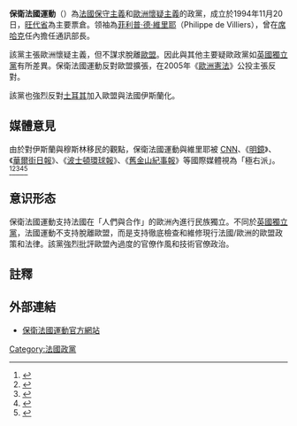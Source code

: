 {{multiple issues|
{{expand|time=2013-05-31T06:22:03+00:00}}
{{expert|time=2013-05-31T06:22:03+00:00}}
{{pov|time=2013-05-31T06:22:03+00:00}}
}}
{{Infobox French political party
| party_name    = 保衛法國運動
| native_name   = Mouvement pour la France
| party_logo    = [[Image:MPFlogo.png|150px]]
| colorcode     = MPF
| leader        = [[菲利普·德·維里耶|菲利普·德·維里耶]]
| foundation    = 1994年
| ideology      = [[保守主義|保守主義]]<br>[[主權主義|主權主義]]<br>[[歐洲懷疑主義|歐洲懷疑主義]]<br>[[社會自由主義|社會自由主義]]
| europarl      = [[歐洲自由民主黨|歐洲自由民主黨]]（2009 - 2014）
| international = 無
| colours       = 藍色
| président     = [[菲利普·德·維里耶|菲利普·德·維里耶]]
| headquarters  = 16 bis avenue de la Motte-Picquet - 75007 Paris
| website       = [http://www.pourlafrance.fr/ www.pourlafrance.fr/]
| NAseats       = {{Infobox political party/seats|0|577|hex={{Party meta/color/法國運動}}}}
| SENseats      = {{Infobox political party/seats|0|348|hex={{Party meta/color/法國運動}}}}
| EPseats       = {{Infobox political party/seats|0|74|hex={{Party meta/color/法國運動}}}}
| RCseats       = {{Infobox political party/seats|10|1880|hex={{Party meta/color/法國運動}}}}{{Update inline}}
}}
<br />
'''保衛法國運動'''（{{lang-fr|Mouvement pour la France，缩写为MPF}}）為[[法國|法國]][[保守主義|保守主義]]和[[歐洲懷疑主義|歐洲懷疑主義]]的政黨，成立於1994年11月20日，[[旺代省|旺代省]]為主要票倉。领袖為[[菲利普·德·維里耶|菲利普·德·維里耶]]（Philippe de Villiers），曾在[[席哈克|席哈克]]任內擔任通訊部長。

該黨主張歐洲懷疑主義，但不謀求脫離[[歐盟|歐盟]]。因此與其他主要疑歐政黨如[[英國獨立黨|英國獨立黨]]有所差異。保衛法國運動反對歐盟擴張，在2005年《[[歐洲憲法|歐洲憲法]]》公投主張反對。

該黨也強烈反對[[土耳其|土耳其]]加入歐盟與法國伊斯蘭化。

==媒體意見==
由於對伊斯蘭與穆斯林移民的觀點，保衛法國運動與維里耶被 [[CNN|CNN]]、《[[明鏡|明鏡]]》、《[[華爾街日報|華爾街日報]]》、《[[波士頓環球報|波士頓環球報]]》、《[[舊金山紀事報|舊金山紀事報]]》等國際媒體視為「極右派」。<ref>{{cite web|url= http://www.cnn.com/2007/WORLD/europe/04/05/france.all.candidates/index.html|title= 12 candidates in the running for French president|publisher= CNN|date= 9 April 2007|accessdate= 2011-08-13|archive-date= 2016-03-04|archive-url= https://web.archive.org/web/20160304030312/http://www.cnn.com/2007/WORLD/europe/04/05/france.all.candidates/index.html|dead-url= no}}</ref><ref name=der>{{cite web|url= http://www.spiegel.de/international/0,1518,446120,00.html|title= Paris Airport Bars Muslim Workers|work= Der Spiegel|date= 2 November 2006|accessdate= 2011-08-13|archive-date= 2011-06-05|archive-url= https://web.archive.org/web/20110605055207/http://www.spiegel.de/international/0,1518,446120,00.html|dead-url= no}}</ref><ref name=boston>{{cite web|url= http://www.boston.com/news/world/europe/articles/2006/04/23/far_right_leader_decries_islamisation_of_france/|title= Far-right leader decries "Islamisation of France"|author=Tom Heneghan|work=The Boston Globe |date= 23 April 2006}}</ref><ref name=wsj>{{cite web|url= http://online.wsj.com/public/resources/documents/info-frelecgal0412.html|title= Philippe de Villiers|author= David Marcelis|work= The Wall Street Journal|accessdate= 4 March 2009|archive-date= 2016-03-25|archive-url= https://web.archive.org/web/20160325135529/http://online.wsj.com/public/resources/documents/info-frelecgal0412.html|dead-url= no}}</ref><ref name=shuts>{{cite web|url= http://www.sfgate.com/cgi-bin/article.cgi?file=/news/archive/2006/08/02/international/i150614D49.DTL|title= Paris Shuts Airport Muslim Prayer Rooms|author= Elaine Ganley|work= The San Francisco Chronicle|date= 2 August 2006|accessdate= 2020-12-18|archive-date= 2008-02-07|archive-url= https://web.archive.org/web/20080207185226/http://www.sfgate.com/cgi-bin/article.cgi?file=%2Fnews%2Farchive%2F2006%2F08%2F02%2Finternational%2Fi150614D49.DTL|dead-url= no}}</ref>

==意识形态==
保衛法國運動支持法國在「人們與合作」的歐洲內進行民族獨立。不同於[[英國獨立黨|英國獨立黨]]，法國運動不支持脫離歐盟，而是支持徹底檢查和維修現行法國/歐洲的歐盟政策和法律。該黨強烈批評歐盟內過度的官僚作風和技術官僚政治。

==註釋==
{{reflist}}

==外部連結==
*[https://web.archive.org/web/20070225022124/http://www.pourlafrance.fr/ 保衛法國運動官方網站]

{{法國政黨}}

[[Category:法國政黨|Category:法國政黨]]